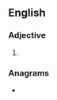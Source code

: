 ==English==

===Adjective===
{{head|en|superlative adjective}}

# {{en-superlative of|tasty}}

===Anagrams===
* {{anagrams|en|a=aeissttt|statites}}